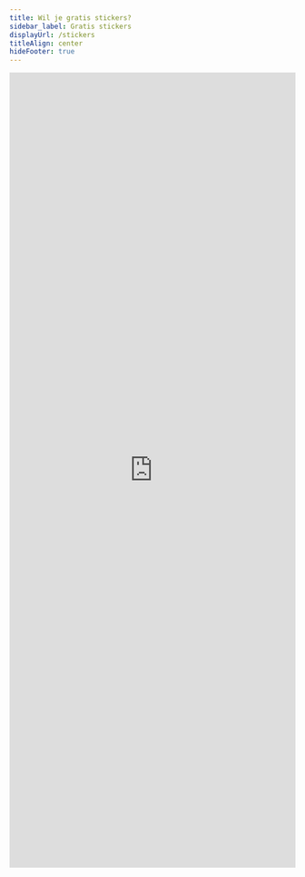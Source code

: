 ```yaml
---
title: Wil je gratis stickers?
sidebar_label: Gratis stickers
displayUrl: /stickers
titleAlign: center
hideFooter: true
---
```


<iframe
  class="airtable-embed"
  src="https://airtable.com/embed/shrzncpI6vHnCyEcZ?backgroundColor=cyan"
  frameborder="0"
  onmousewheel=""
  width="100%"
  height="1400"
  style={{marginTop: "2rem", background: "transparent", border: "none"}}
></iframe>

